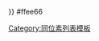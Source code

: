 <noinclude>{{color sample|{{ {{PAGENAME}} }}}} </noinclude><nowiki>#</nowiki>ffee66<noinclude>

[[Category:同位素列表模板]]
</noinclude>
